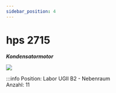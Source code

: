 ```yaml
---
sidebar_position: 4
---
```


# hps 2715
***Kondensatormotor***

[![](/image/labore/b2/hps_2715_min.jpg)](/image/labore/b2/hps_2715.jpg)


:::info
Position:   Labor UGII B2 - Nebenraum\
Anzahl:     11